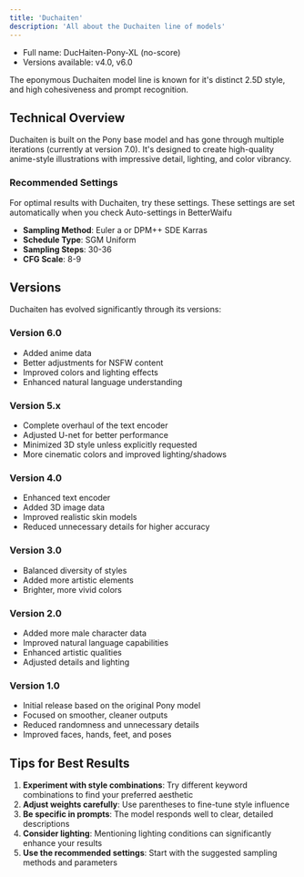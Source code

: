 ```yaml
---
title: 'Duchaiten'
description: 'All about the Duchaiten line of models'
---
```


- Full name: DucHaiten-Pony-XL (no-score)
- Versions available: v4.0, v6.0

The eponymous Duchaiten model line is known for it's distinct 2.5D style, and high cohesiveness and prompt recognition.

## Technical Overview

Duchaiten is built on the Pony base model and has gone through multiple iterations (currently at version 7.0). It's designed to create high-quality anime-style illustrations with impressive detail, lighting, and color vibrancy.

### Recommended Settings

For optimal results with Duchaiten, try these settings. These settings are set automatically when you check Auto-settings in BetterWaifu

- **Sampling Method**: Euler a or DPM++ SDE Karras
- **Schedule Type**: SGM Uniform
- **Sampling Steps**: 30-36
- **CFG Scale**: 8-9


## Versions

Duchaiten has evolved significantly through its versions:

### Version 6.0
- Added anime data
- Better adjustments for NSFW content
- Improved colors and lighting effects
- Enhanced natural language understanding

### Version 5.x
- Complete overhaul of the text encoder
- Adjusted U-net for better performance
- Minimized 3D style unless explicitly requested
- More cinematic colors and improved lighting/shadows

### Version 4.0
- Enhanced text encoder
- Added 3D image data
- Improved realistic skin models
- Reduced unnecessary details for higher accuracy

### Version 3.0
- Balanced diversity of styles
- Added more artistic elements
- Brighter, more vivid colors

### Version 2.0
- Added more male character data
- Improved natural language capabilities
- Enhanced artistic qualities
- Adjusted details and lighting

### Version 1.0
- Initial release based on the original Pony model
- Focused on smoother, cleaner outputs
- Reduced randomness and unnecessary details
- Improved faces, hands, feet, and poses

## Tips for Best Results

1. **Experiment with style combinations**: Try different keyword combinations to find your preferred aesthetic
2. **Adjust weights carefully**: Use parentheses to fine-tune style influence
3. **Be specific in prompts**: The model responds well to clear, detailed descriptions
4. **Consider lighting**: Mentioning lighting conditions can significantly enhance your results
5. **Use the recommended settings**: Start with the suggested sampling methods and parameters
